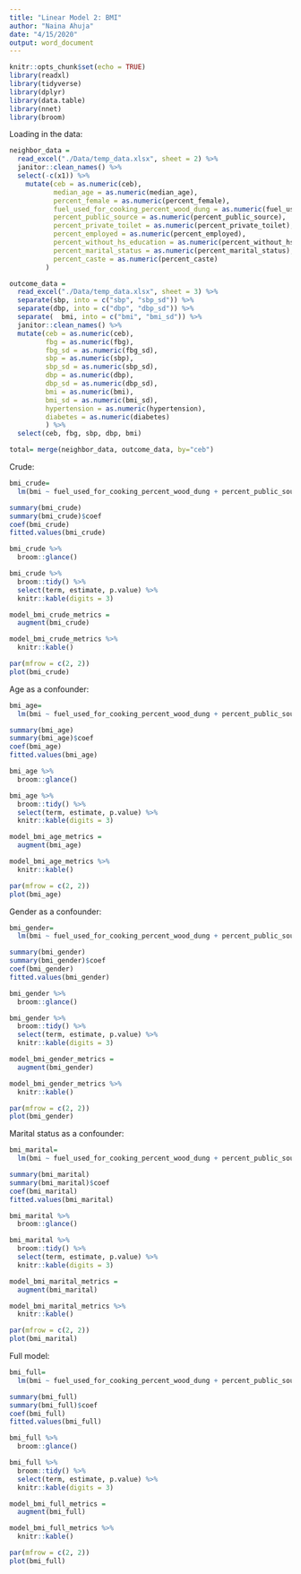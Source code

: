 ```yaml
---
title: "Linear Model 2: BMI"
author: "Naina Ahuja"
date: "4/15/2020"
output: word_document
---
```


```r
knitr::opts_chunk$set(echo = TRUE)
library(readxl)
library(tidyverse)
library(dplyr)
library(data.table)
library(nnet)
library(broom)
```

Loading in the data:
```r
neighbor_data = 
  read_excel("./Data/temp_data.xlsx", sheet = 2) %>%
  janitor::clean_names() %>% 
  select(-c(x1)) %>% 
    mutate(ceb = as.numeric(ceb),
           median_age = as.numeric(median_age),
           percent_female = as.numeric(percent_female),
           fuel_used_for_cooking_percent_wood_dung = as.numeric(fuel_used_for_cooking_percent_wood_dung),
           percent_public_source = as.numeric(percent_public_source),
           percent_private_toilet = as.numeric(percent_private_toilet),
           percent_employed = as.numeric(percent_employed),
           percent_without_hs_education = as.numeric(percent_without_hs_education),
           percent_marital_status = as.numeric(percent_marital_status),
           percent_caste = as.numeric(percent_caste)
         ) 

outcome_data = 
  read_excel("./Data/temp_data.xlsx", sheet = 3) %>%
  separate(sbp, into = c("sbp", "sbp_sd")) %>% 
  separate(dbp, into = c("dbp", "dbp_sd")) %>% 
  separate(  bmi, into = c("bmi", "bmi_sd")) %>% 
  janitor::clean_names() %>% 
  mutate(ceb = as.numeric(ceb),
         fbg = as.numeric(fbg),
         fbg_sd = as.numeric(fbg_sd),
         sbp = as.numeric(sbp),
         sbp_sd = as.numeric(sbp_sd),
         dbp = as.numeric(dbp),
         dbp_sd = as.numeric(dbp_sd),
         bmi = as.numeric(bmi),
         bmi_sd = as.numeric(bmi_sd),
         hypertension = as.numeric(hypertension),
         diabetes = as.numeric(diabetes)
         ) %>% 
  select(ceb, fbg, sbp, dbp, bmi)

total= merge(neighbor_data, outcome_data, by="ceb")
```

Crude:
```r
bmi_crude=
  lm(bmi ~ fuel_used_for_cooking_percent_wood_dung + percent_public_source + percent_private_toilet + percent_employed + percent_without_hs_education + percent_caste, data=total)

summary(bmi_crude)
summary(bmi_crude)$coef
coef(bmi_crude)
fitted.values(bmi_crude)

bmi_crude %>% 
  broom::glance()

bmi_crude %>% 
  broom::tidy() %>% 
  select(term, estimate, p.value) %>% 
  knitr::kable(digits = 3)

model_bmi_crude_metrics =
  augment(bmi_crude) 

model_bmi_crude_metrics %>% 
  knitr::kable()

par(mfrow = c(2, 2))
plot(bmi_crude)
```

Age as a confounder:
```r
bmi_age=
  lm(bmi ~ fuel_used_for_cooking_percent_wood_dung + percent_public_source + percent_private_toilet + percent_employed + percent_without_hs_education + percent_caste + median_age, data=total)

summary(bmi_age)
summary(bmi_age)$coef
coef(bmi_age)
fitted.values(bmi_age)

bmi_age %>% 
  broom::glance()

bmi_age %>% 
  broom::tidy() %>% 
  select(term, estimate, p.value) %>% 
  knitr::kable(digits = 3)

model_bmi_age_metrics =
  augment(bmi_age) 

model_bmi_age_metrics %>% 
  knitr::kable()

par(mfrow = c(2, 2))
plot(bmi_age)
```

Gender as a confounder:

```r
bmi_gender=
  lm(bmi ~ fuel_used_for_cooking_percent_wood_dung + percent_public_source + percent_private_toilet + percent_employed + percent_without_hs_education + percent_caste + percent_female, data=total)

summary(bmi_gender)
summary(bmi_gender)$coef
coef(bmi_gender)
fitted.values(bmi_gender)

bmi_gender %>% 
  broom::glance()

bmi_gender %>% 
  broom::tidy() %>% 
  select(term, estimate, p.value) %>% 
  knitr::kable(digits = 3)

model_bmi_gender_metrics =
  augment(bmi_gender) 

model_bmi_gender_metrics %>% 
  knitr::kable()

par(mfrow = c(2, 2))
plot(bmi_gender)
```

Marital status as a confounder:

```r
bmi_marital=
  lm(bmi ~ fuel_used_for_cooking_percent_wood_dung + percent_public_source + percent_private_toilet + percent_employed + percent_without_hs_education + percent_caste + percent_marital_status, data=total)

summary(bmi_marital)
summary(bmi_marital)$coef
coef(bmi_marital)
fitted.values(bmi_marital)

bmi_marital %>% 
  broom::glance()

bmi_marital %>% 
  broom::tidy() %>% 
  select(term, estimate, p.value) %>% 
  knitr::kable(digits = 3)

model_bmi_marital_metrics =
  augment(bmi_marital) 

model_bmi_marital_metrics %>% 
  knitr::kable()

par(mfrow = c(2, 2))
plot(bmi_marital)
```

Full model:
```r
bmi_full=
  lm(bmi ~ fuel_used_for_cooking_percent_wood_dung + percent_public_source + percent_private_toilet + percent_employed + percent_without_hs_education + percent_caste + median_age + percent_female + percent_marital_status, data=total)

summary(bmi_full)
summary(bmi_full)$coef
coef(bmi_full)
fitted.values(bmi_full)

bmi_full %>% 
  broom::glance()

bmi_full %>% 
  broom::tidy() %>% 
  select(term, estimate, p.value) %>% 
  knitr::kable(digits = 3)

model_bmi_full_metrics =
  augment(bmi_full) 

model_bmi_full_metrics %>% 
  knitr::kable()

par(mfrow = c(2, 2))
plot(bmi_full)
```

